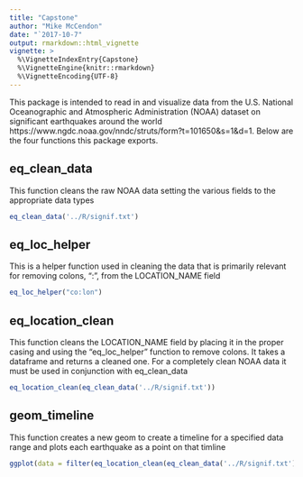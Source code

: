 ```yaml
---
title: "Capstone"
author: "Mike McCendon"
date: "`2017-10-7"
output: rmarkdown::html_vignette
vignette: >
  %\VignetteIndexEntry{Capstone}
  %\VignetteEngine{knitr::rmarkdown}
  %\VignetteEncoding{UTF-8}
---
```

This package is intended to read in and visualize data from the U.S. National Oceanographic and Atmospheric Administration (NOAA) dataset on significant earthquakes
around the world https://www.ngdc.noaa.gov/nndc/struts/form?t=101650&s=1&d=1. Below are the four functions this package exports.

## eq_clean_data

This function cleans the raw NOAA data setting the various fields to the appropriate 
data types

```r
eq_clean_data('../R/signif.txt')
```

## eq_loc_helper

This is a helper function used in cleaning the data that is primarily relevant for 
removing colons, ":",  from the LOCATION_NAME field

```r
eq_loc_helper("co:lon")
```

## eq_location_clean

This function cleans the LOCATION_NAME field by placing it in the proper casing and using
the "eq_loc_helper" function to remove colons. It takes a dataframe and returns a cleaned one. For a completely clean NOAA data it must be used in conjunction with eq_clean_data

```r
eq_location_clean(eq_clean_data('../R/signif.txt'))
```

## geom_timeline

This function creates a new geom to create a timeline for a specified data range
and plots each earthquake as a point on that timline

```r
ggplot(data = filter(eq_location_clean(eq_clean_data('../R/signif.txt')), COUNTRY == "GERMANY"), aes(x = date, y = COUNTRY, color = DEATHS, size = EQ_PRIMARY)) + geom_timeline(alpha = 0.2)
```
